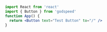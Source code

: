 ```jsx
import React from 'react'
import { Button } from 'godspeed'
function App() {                           
  return <Button text="Test Button" to="/" />
}
```